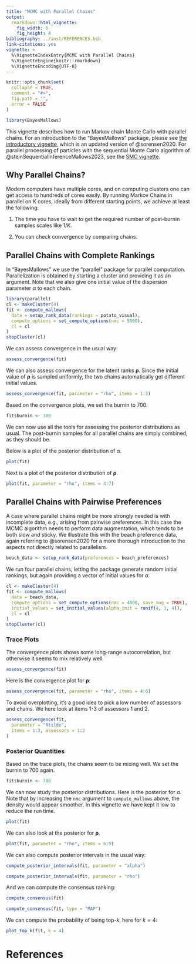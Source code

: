 ```yaml
---
title: "MCMC with Parallel Chains"
output: 
  rmarkdown::html_vignette:
    fig_width: 6
    fig_height: 4
bibliography: ../inst/REFERENCES.bib
link-citations: yes
vignette: >
  %\VignetteIndexEntry{MCMC with Parallel Chains}
  %\VignetteEngine{knitr::rmarkdown}
  %\VignetteEncoding{UTF-8}
---
```


```r
knitr::opts_chunk$set(
  collapse = TRUE,
  comment = "#>",
  fig.path = "",
  error = FALSE
)
```


```r
library(BayesMallows)
```

This vignette describes how to run Markov chain Monte Carlo with parallel chains. For an introduction to the "BayesMallows" package, please see [the introductory vignette](https://ocbe-uio.github.io/BayesMallows/articles/BayesMallows.html), which is an updated version of @sorensen2020. For parallel processing of particles with the sequential Monte Carlo algorithm of @steinSequentialInferenceMallows2023, see the [SMC vignette](https://ocbe-uio.github.io/BayesMallows/articles/SMC-Mallows.html).


## Why Parallel Chains?

Modern computers have multiple cores, and on computing clusters one can get access to hundreds of cores easily. By running Markov Chains in parallel on $K$ cores, ideally from different starting points, we achieve at least the following:

1. The time you have to wait to get the required number of post-burnin samples scales like $1/K$.

2. You can check convergence by comparing chains.



## Parallel Chains with Complete Rankings

In "BayesMallows" we use the "parallel" package for parallel computation. Parallelization is obtained by starting a cluster and providing it as an argument. Note that we also give one initial value of the dispersion parameter $\alpha$ to each chain.

```r
library(parallel)
cl <- makeCluster(4)
fit <- compute_mallows(
  data = setup_rank_data(rankings = potato_visual), 
  compute_options = set_compute_options(nmc = 5000),
  cl = cl
)
stopCluster(cl)
```

We can assess convergence in the usual way:

```r
assess_convergence(fit)
```

We can also assess convergence for the latent ranks $\boldsymbol{\rho}$. Since the initial value of $\boldsymbol{\rho}$ is sampled uniformly, the two chains automatically get different initial values.

```r
assess_convergence(fit, parameter = "rho", items = 1:3)
```

Based on the convergence plots, we set the burnin to 700. 

```r
fit$burnin <- 700
```

We can now use all the tools for assessing the posterior distributions as usual. The post-burnin samples for all parallel chains are simply combined, as they should be.

Below is a plot of the posterior distribution of $\alpha$.

```r
plot(fit)
```

Next is a plot of the posterior distribution of $\boldsymbol{\rho}$.


```r
plot(fit, parameter = "rho", items = 4:7)
```

## Parallel Chains with Pairwise Preferences


A case where parallel chains might be more strongly needed is with incomplete data, e.g., arising from pairwise preferences. In this case the MCMC algorithm needs to perform data augmentation, which tends to be both slow and sticky. We illustrate this with the beach preference data, again referring to @sorensen2020 for a more thorough introduction to the aspects not directly related to parallelism.


```r
beach_data <- setup_rank_data(preferences = beach_preferences)
```

We run four parallel chains, letting the package generate random initial rankings, but again providing a vector of initial values for $\alpha$.

```r
cl <- makeCluster(4)
fit <- compute_mallows(
  data = beach_data,
  compute_options = set_compute_options(nmc = 4000, save_aug = TRUE),
  initial_values = set_initial_values(alpha_init = runif(4, 1, 4)),
  cl = cl
)
stopCluster(cl)
```

### Trace Plots

The convergence plots shows some long-range autocorrelation, but otherwise it seems to mix relatively well.

```r
assess_convergence(fit)
```

Here is the convergence plot for $\boldsymbol{\rho}$:

```r
assess_convergence(fit, parameter = "rho", items = 4:6)
```

To avoid overplotting, it's a good idea to pick a low number of assessors and chains. We here look at items 1-3 of assessors 1 and 2.

```r
assess_convergence(fit,
  parameter = "Rtilde",
  items = 1:3, assessors = 1:2
)
```

### Posterior Quantities

Based on the trace plots, the chains seem to be mixing well. We set the burnin to 700 again.

```r
fit$burnin <- 700
```

We can now study the posterior distributions. Here is the posterior for $\alpha$. Note that by increasing the `nmc` argument to `compute_mallows` above, the density would appear smoother. In this vignette we have kept it low to reduce the run time.

```r
plot(fit)
```

We can also look at the posterior for $\boldsymbol{\rho}$.

```r
plot(fit, parameter = "rho", items = 6:9)
```

We can also compute posterior intervals in the usual way:

```r
compute_posterior_intervals(fit, parameter = "alpha")
```

```r
compute_posterior_intervals(fit, parameter = "rho")
```

And we can compute the consensus ranking:

```r
compute_consensus(fit)
```

```r
compute_consensus(fit, type = "MAP")
```

We can compute the probability of being top-$k$, here for $k=4$:

```r
plot_top_k(fit, k = 4)
```



# References
